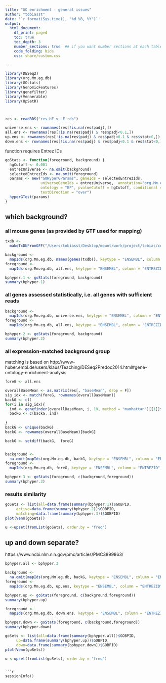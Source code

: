```yaml
---
title: "GO enrichment - general issues"
author: "tobiasst"
date: '`r format(Sys.time(), "%d %B, %Y")`'
output:
  html_document:
    df_print: paged
    toc: true 
    toc_depth: 3
    number_sections: true  ## if you want number sections at each table header
    code_folding: hide
    css: share/custom.css

---
```


```r
library(DESeq2)
library(org.Mm.eg.db)
library(GOstats)
library(GenomicFeatures)
library(genefilter)
library(Vennerable)
library(UpSetR)



res <- readRDS("res_HF_v_LF.rds")

universe.ens <- rownames(res[!is.na(res$padj),])
all.ens <- rownames(res[!is.na(res$padj) & res$padj<0.1,])
up.ens <- rownames(res[!is.na(res$padj) & res$padj<0.1 & res$stat>0,])
down.ens <- rownames(res[!is.na(res$padj) & res$padj<0.1 & res$stat<0,])
```

function requires Entrez IDs

```r
goStats <- function(foreground, background) {
  hgCutoff <- 0.001 
  entrezUniverse <- na.omit(background)
  selectedEntrezIds <- na.omit(foreground)
  params <- new("GOHyperGParams", geneIds = selectedEntrezIds, 
                universeGeneIds = entrezUniverse,  annotation="org.Mm.eg.db",
                ontology = "BP", pvalueCutoff = hgCutoff, conditional = FALSE, 
                testDirection = "over") 
  hyperGTest(params)
}
```

## which background?

### all mouse genes (as provided by GTF used for mapping)

```r
txdb <- 
  makeTxDbFromGFF("/Users/tobiasst/Desktop/mount/work/project/tobias/common/Mus_musculus.GRCm38.92.gtf")

background <- 
  mapIds(org.Mm.eg.db, names(genes(txdb)), keytype = "ENSEMBL", column = "ENTREZID", multiVals = "first")
foreground <- 
  mapIds(org.Mm.eg.db, all.ens, keytype = "ENSEMBL", column = "ENTREZID", multiVals = "first")

bphyper.1 <- goStats(foreground, background)
summary(bphyper.1)
```

### all genes assessed statistically, i.e. all genes with sufficient reads

```r
background <- 
  mapIds(org.Mm.eg.db, universe.ens, keytype = "ENSEMBL", column = "ENTREZID", multiVals = "first")
foreground <-
  mapIds(org.Mm.eg.db, all.ens, keytype = "ENSEMBL", column = "ENTREZID", multiVals = "first")

bphyper.2 <- goStats(foreground, background)
summary(bphyper.2)
```

### all expression-matched background group

matching is based on http://www-huber.embl.de/users/klaus/Teaching/DESeq2Predoc2014.html#gene-ontology-enrichment-analysis

```r
foreG <- all.ens

overallBaseMean <- as.matrix(res[, "baseMean", drop = F])
sig_idx <- match(foreG, rownames(overallBaseMean))
backG <- c()
for(i in sig_idx){
  ind <- genefinder(overallBaseMean, i, 10, method = "manhattan")[[1]]$indices
  backG <- c(backG, ind)
  
}
backG <- unique(backG)
backG <- rownames(overallBaseMean)[backG]

backG <- setdiff(backG,  foreG)


background <- 
  na.omit(mapIds(org.Mm.eg.db, backG, keytype = "ENSEMBL", column = "ENTREZID", multiVals = "first"))
foreground <- 
  mapIds(org.Mm.eg.db, foreG, keytype = "ENSEMBL", column = "ENTREZID", multiVals = "first")

bphyper.3 <- goStats(foreground, c(background,foreground))
summary(bphyper.3)
```


### results similarity

```r
goSets <- list(all=data.frame(summary(bphyper.1))$GOBPID, 
     active=data.frame(summary(bphyper.2))$GOBPID,
     matching=data.frame(summary(bphyper.3))$GOBPID)
plot(Venn(goSets))

u <-upset(fromList(goSets), order.by = "freq")
```

## up and down separate?

https://www.ncbi.nlm.nih.gov/pmc/articles/PMC3899863/

```r

bphyper.all <- bphyper.3

background <- 
  na.omit(mapIds(org.Mm.eg.db, backG, keytype = "ENSEMBL", column = "ENTREZID", multiVals = "first"))
foreground <- 
  mapIds(org.Mm.eg.db, up.ens, keytype = "ENSEMBL", column = "ENTREZID", multiVals = "first")

bphyper.up <- goStats(foreground, c(background,foreground))
summary(bphyper.up)

foreground <- 
  mapIds(org.Mm.eg.db, down.ens, keytype = "ENSEMBL", column = "ENTREZID", multiVals = "first")

bphyper.down <- goStats(foreground, c(background,foreground))
summary(bphyper.down)

goSets <- list(all=data.frame(summary(bphyper.all))$GOBPID, 
     up=data.frame(summary(bphyper.up))$GOBPID,
     down=data.frame(summary(bphyper.down))$GOBPID)
plot(Venn(goSets))

u <-upset(fromList(goSets), order.by = "freq")
```

```

```r
sessionInfo()
```

